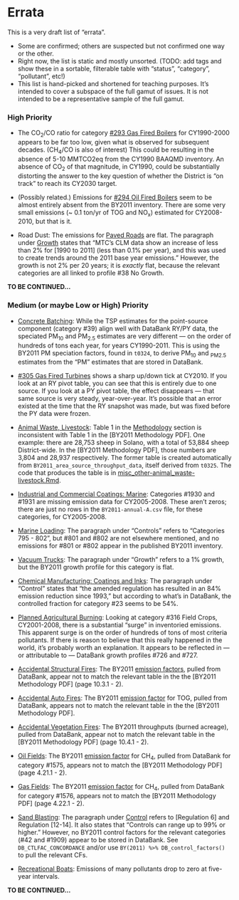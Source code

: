 # Errata {#errata -}

This is a very draft list of "errata". 

- Some are confirmed; others are suspected but not confirmed one way or the other. 
- Right now, the list is static and mostly unsorted. (TODO: add tags and show these in a sortable, filterable table with "status", "category", "pollutant", etc!)
- This list is hand-picked and shortened for teaching purposes. It's intended to cover a subspace of the full gamut of issues. It is not intended to be a representative sample of the full gamut.

### High Priority

- The CO~2~/CO ratio for category [#293 Gas Fired Boilers](#SS_combust-power_plant-boilers) for CY1990-2000 appears to be far too low, given what is observed for subsequent decades. (CH~4~/CO is also of interest) This could be resulting in the absence of 5-10 MMTCO2eq from the CY1990 BAAQMD inventory. An absence of CO~2~ of that magnitude, in CY1990, could be substantially distorting the answer to the key question of whether the District is "on track" to reach its CY2030 target.

- (Possibly related.) Emissions for [#294 Oil Fired Boilers](#SS_combust-power_plant-boilers) seem to be almost entirely absent from the BY2011 inventory. There are some very small emissions (~ 0.1 ton/yr of TOG and NO~x~) estimated for CY2008-2010, but that is it.

- Road Dust: The emissions for [Paved Roads](#misc_other-roads-paved) are flat. The paragraph under [Growth](#misc_other-roads-paved-growth) states that "MTC’s CLM data show an increase of less than 2% for [1990 to 2011] (less than 0.1% per year), and this was used to create trends around the 2011 base year emissions." However, the growth is not 2% per 20 years; it is _exactly_ flat, because the relevant categories are all linked to profile #38 No Growth.

**TO BE CONTINUED...**

### Medium (or maybe Low or High) Priority

- [Concrete Batching](##indcom-concrete-batching): While the TSP estimates for the point-source component (category #39) align well with DataBank RY/PY data, the speciated PM~10~ and PM~2.5~ estimates are very different --- on the order of hundreds of tons each year, for years CY1990-2011. This is using the BY2011 PM speciation factors, found in `t0324`, to derive PM~10~ and ~PM2.5~ estimates from the "PM" estimates that are stored in DataBank.

- [#305 Gas Fired Turbines](#SS_combust-turbines) shows a sharp up/down tick at CY2010. If you look at an RY pivot table, you can see that this is entirely due to one source. If you look at a PY pivot table, the effect disappears --- that same source is very steady, year-over-year. It's possible that an error existed at the time that the RY snapshot was made, but was fixed before the PY data were frozen.

- [Animal Waste, Livestock](#misc_other-animal_waste-livestock): Table 1 in the [Methodology](#misc_other-animal_waste-livestock-methodology) section is inconsistent with Table 1 in the [BY2011 Methodology PDF]. One example: there are 28,753 sheep in Solano, with a total of 53,884 sheep District-wide. In the [BY2011 Methodology PDF], those numbers are 3,804 and 28,937 respectively. The former table is created automatically from `BY2011_area_source_throughput_data`, itself derived from `t0325`. The code that produces the table is in [misc_other-animal_waste-livestock.Rmd](https://github.com/holstius/BY2011-methodology/blob/master/10-misc_other/misc_other-animal_waste-livestock.Rmd). 

- [Industrial and Commercial Coatings: Marine](#coat-indcom-marine): Categories #1930 and #1931 are missing emission data for CY2005-2008. These aren't zeros; there are just no rows in the `BY2011-annual-A.csv` file, for these categories, for CY2005-2008.

- [Marine Loading](#petprod-marine_load): The paragraph under "Controls" refers to "Categories 795 - 802", but #801 and #802 are not elsewhere mentioned, and no emissions for #801 or #802 appear in the published BY2011 inventory. 

- [Vacuum Trucks](#petprod-vacuum_truck): The paragraph under "Growth" refers to a 1% growth, but the BY2011 growth profile for this category is flat.

- [Chemical Manufacturing: Coatings and Inks](#chem_fac-coatings): The paragraph under "Control" states that "the amended regulation has resulted in an 84% emission reduction since 1993," but according to what's in DataBank, the controlled fraction for category #23 seems to be 54%.

- [Planned Agricultural Burning](#waste_burn-planned_ag): Looking at category #316 Field Crops, CY2001-2008, there is a substantial "surge" in inventoried emissions. This apparent surge is on the order of hundreds of tons of most criteria pollutants. If there is reason to believe that this really happened in the world, it's probably worth an explanation. It appears to be reflected in --- or attributable to --- DataBank growth profiles #726 and #727.

- [Accidental Structural Fires](#misc_other-fires-struct): The BY2011 [emission factors](#misc_other-fires-struct-emission_factors), pulled from DataBank, appear not to match the relevant table in the the [BY2011 Methodology PDF] (page 10.3.1 - 2).

- [Accidental Auto Fires](#misc_other-fires-auto): The BY2011 [emission factor](#misc_other-fires-auto-methodology) for TOG, pulled from DataBank, appears not to match the relevant table in the the [BY2011 Methodology PDF].

- [Accidental Vegetation Fires](#misc_other-fires-veg): The BY2011 throughputs (burned acreage), pulled from DataBank, appear not to match the relevant table in the [BY2011 Methodology PDF] (page 10.4.1 - 2).

- [Oil Fields](#indcom-oil_fields): The BY2011 [emission factor](#indcom-oil_fields-methodology-area) for CH~4~, pulled from DataBank for category #1575, appears not to match the [BY2011 Methodology PDF] (page 4.21.1 - 2).

- [Gas Fields](#indcom-gas_fields): The BY2011 [emission factor](#indcom-gas_fields-methodology-area) for CH~4~, pulled from DataBank for category #1576, appears not to match the [BY2011 Methodology PDF] (page 4.22.1 - 2).

- [Sand Blasting](#indcom-sandblast): The paragraph under [Control](#indcom-sandblast-control) refers 
to [Regulation 6] and Regulation [12-14]. It also states that "Controls can range up to 99% or higher." However, no BY2011 control factors for the relevant categories (#42 and #1909) appear to be stored in DataBank. See `DB_CTLFAC_CONCORDANCE` and/or use `BY(2011) %>% DB_control_factors()` to pull the relevant CFs.

- [Recreational Boats](#mobile-rec_boats): Emissions of many pollutants drop to zero at five-year intervals. 

**TO BE CONTINUED...**
